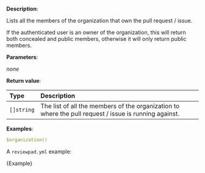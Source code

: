 
**Description**:

Lists all the members of the organization that own the pull request / issue.

If the authenticated user is an owner of the organization, this will return both concealed and public members, otherwise it will only return public members.

**Parameters**:

_none_

**Return value**:

| Type       | Description                                                                                           |
| :--------- | :---------------------------------------------------------------------------------------------------- |
| `[]string` | The list of all the members of the organization to where the pull request / issue is running against. |

**Examples**:

```yml
$organization()
```

A `reviewpad.yml` example:

<CodeBlock language="yml" title="reviewpad.yml">{Example}</CodeBlock>

